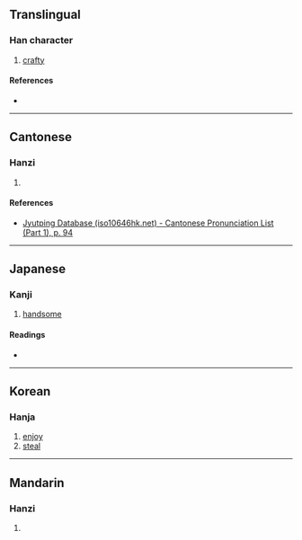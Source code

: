 {{also|媮}}
{{character info/new}}
==Translingual==

===Han character===
{{Han char|rn=38|rad=女|as=09|sn=12|four=|canj=VOMV|ids=⿰女兪}}

# [[crafty]]

====References====
* {{Han ref|kx=0266.080|dkj=06469|hdz=21067.101|uh=5A7E|ud=23166}}

----

==Cantonese==

===Hanzi===
{{yue-hanzi|jyut=[[tau1]], [[jyu4]]|y=tau1, yu4}}

# {{defn|lang=yue|sort=女09}}

====References====
* [http://www.iso10646hk.net/jp/document/download.jsp Jyutping Database (iso10646hk.net) - Cantonese Pronunciation List (Part 1), p. 94]

----

==Japanese==

===Kanji===
{{ja-kanji|grade=|rs=女09}}

# [[handsome]]

====Readings====
* {{ja-readings|on=[[とう]] (tō), [[つ]] (tsu), [[ゆ]] (yu)|kun=[[わるがしこい]] (warugashikoi), [[ぬすむ]] (nusumu), [[ごまかす]] (gomakasu)}}

----

==Korean==

===Hanja===
{{ko-hanja|hangeul=투|rv=tu|mr=t'u}}

# [[enjoy]]
# [[steal]]

----

==Mandarin==

===Hanzi===
{{cmn-hanzi|pin=[[tōu]] ([[tou1]]), [[yú]] ([[yu2]])|wg=t'ou<sup>1</sup>}}

# {{defn|lang=cmn|sort=女09}}